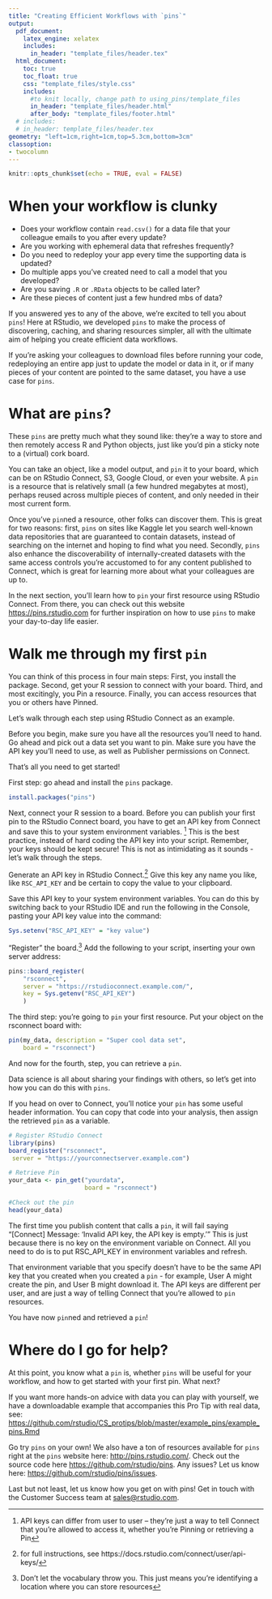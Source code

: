 ```yaml
---
title: "Creating Efficient Workflows with `pins`"
output:
  pdf_document:
    latex_engine: xelatex
    includes:
      in_header: "template_files/header.tex"
  html_document:
    toc: true
    toc_float: true
    css: "template_files/style.css"
    includes:
      #to knit locally, change path to using_pins/template_files
      in_header: "template_files/header.html"
      after_body: "template_files/footer.html"
  # includes:
  # in_header: template_files/header.tex
geometry: "left=1cm,right=1cm,top=5.3cm,bottom=3cm"
classoption:
- twocolumn
---
```


```r
knitr::opts_chunk$set(echo = TRUE, eval = FALSE)
```

# When your workflow is clunky
<!-- # Why You Should Use Pins -->
* Does your workflow contain `read.csv()` for a data file that your colleague emails to you after every update?  
* Are you working with ephemeral data that refreshes frequently?  
* Do you need to redeploy your app every time the supporting data is updated?  
* Do multiple apps you've created need to call a model that you developed?  
* Are you saving `.R` or `.RData` objects to be called later?  
* Are these pieces of content just a few hundred mbs of data?

<!-- As a data scientist, does your analysis or pipeline to production hit a speed bump because you're emailing csv files and  it’s likely that a recurring challenge is to easily share content with others in your organization. One of the most persistent problems is knowing how and where to store resources, especially resources that can’t be easily put in a database for others to access without needing to email files back and forth - for example model outputs, csv files, and r objects. -->

If you answered yes to any of the above, we're excited to tell you about `pins`! Here at RStudio, we developed `pins` to make the process of discovering, caching, and sharing resources simpler, all with the ultimate aim of helping you create efficient data workflows.

If you’re asking your colleagues to download files before running your code, redeploying an entire app just to update the model or data in it, or if many pieces of your content are pointed to the same dataset, you have a use case for `pins`.

# What are `pins`?
These `pins` are pretty much what they sound like: they’re a way to store and then remotely access R and Python objects, just like you’d pin a sticky note to a (virtual) cork board.

You can take an object, like a model output, and `pin` it to your board, which can be on RStudio Connect, S3, Google Cloud, or even your website. A `pin` is a resource that is relatively small (a few hundred megabytes at most), perhaps reused across multiple pieces of content, and only needed in their most current form. 


Once you’ve `pin`ned a resource, other folks can discover them. This is great for two reasons: first, `pins` on sites like Kaggle let you search well-known data repositories that are guaranteed to contain datasets, instead of searching on the internet and hoping to find what you need. Secondly, `pins` also enhance the discoverability of internally-created datasets with the same access controls you're accustomed to for any content published to Connect, which is great for learning more about what your colleagues are up to.

In the next section, you’ll learn how to `pin` your first resource using RStudio Connect. From there, you can check out this website <https://pins.rstudio.com> for further inspiration on how to use `pins` to make your day-to-day life easier.

<!-- The use cases are too many to count, so in the next section, you’ll learn how to pin your first resource using RStudio Connect. From there, you can check out this website for further inspiration on how to use Pins to make your day-to-day life easier. -->

# Walk me through my first `pin`
<!-- I like walk me through my first pin -->
You can think of this process in four main steps: First, you install the package. Second, get your R session to connect with your board. Third, and most excitingly, you Pin a resource. Finally, you can access resources that you or others have Pinned. 

Let’s walk through each step using RStudio Connect as an example.

Before you begin, make sure you have all the resources you'll need to hand. Go ahead and pick out a data set you want to pin. Make sure you have the API key you'll need to use, as well as Publisher permissions on Connect. 

That's all you need to get started!

First step: go ahead and install the `pins` package.
``` r
install.packages("pins")
```

Next, connect your R session to a board. Before you can publish your first pin to the RStudio Connect board, you have to get an API key from Connect and save this to your system environment variables. ^[API keys can differ from user to user -- they're just a way to tell Connect that you're allowed to access it, whether you're Pinning or retrieving a Pin] This is the best practice, instead of hard coding the API key into your script. Remember, your keys should be kept secure! This is not as intimidating as it sounds - let's walk through the steps.

Generate an API key in RStudio Connect.^[for full instructions, see https://docs.rstudio.com/connect/user/api-keys/] Give this key any name you like, like `RSC_API_KEY` and be certain to copy the value to your clipboard.

Save this API key to your system environment variables. You can do this by switching back to your RStudio IDE and run the following in the Console, pasting your API key value into the command: 
<!-- Now in R, you have to save this API key to your system environment variables.  Since you want this to persist and not evaporate every time R restarts, write this in your .Rprofile. Think about if you want this to be in your Project .Rprofile file or your home directory .Rprofile depending on whether you’ll use it just for this project, or for several.  -->

<!-- Wherever you’re setting it, you’ll add a line like:  -->
```r
Sys.setenv("RSC_API_KEY" = "key value")
```

"Register" the board.^[Don't let the vocabulary throw you. This just means you're identifying a location where you can store resources] Add the following to your script, inserting your own server address:
<!-- ; think of it as registering (or recognizing) the board location within your current session.] -->
```r
pins::board_register(
    "rsconnect", 
    server = "https://rstudioconnect.example.com/",
    key = Sys.getenv("RSC_API_KEY")
    )
```

The third step: you’re going to `pin` your first resource. Put your object on the rsconnect board with:
```r
pin(my_data, description = "Super cool data set",
    board = "rsconnect")
```

And now for the fourth, step, you can retrieve a `pin`.

Data science is all about sharing your findings with others, so let's get into how you can do this with `pins`.

If you head on over to Connect, you'll notice your `pin` has some useful header information. You can copy that code into your analysis, then assign the retrieved `pin` as a variable.

``` r

# Register RStudio Connect
library(pins)
board_register("rsconnect", 
 server = "https://yourconnectserver.example.com")

# Retrieve Pin
your_data <- pin_get("yourdata", 
                     board = "rsconnect")

#Check out the pin
head(your_data)
```

The first time you publish content that calls a `pin`, it will fail saying "[Connect] Message: 'Invalid API key, the API key is empty.'" This is just because there is no key on the environment variable on Connect.  All you need to do is to put RSC_API_KEY in environment variables and refresh. 

That environment variable that you specify doesn't have to be the same API key that you created when you created a `pin` - for example, User A might create the pin, and User B might download it. The API keys are different per user, and are just a way of telling Connect that you're allowed to `pin` resources.

You have now `pin`ned and retrieved a `pin`!

# Where do I go for help? 

At this point, you know what a `pin` is, whether `pins` will be useful for your workflow, and how to get started with your first pin. What next?

If you want more hands-on advice with data you can play with yourself, we have a downloadable example that accompanies this Pro Tip with real data, see: <https://github.com/rstudio/CS_protips/blob/master/example_pins/example_pins.Rmd>

Go try `pins` on your own!
We also have a ton of resources available for `pins` right at the `pins` website here: <http://pins.rstudio.com/>. Check out the source code here <https://github.com/rstudio/pins>. Any issues? Let us know here: <https://github.com/rstudio/pins/issues>. 

Last but not least, let us know how you get on with pins! Get in touch with the Customer Success team at <sales@rstudio.com>.

